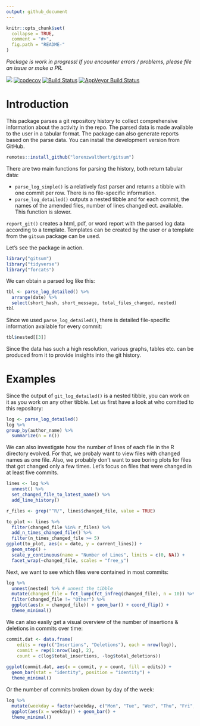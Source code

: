 ```yaml
---
output: github_document
---
```


<!-- README.md is generated from README.Rmd. Please edit that file -->

```r
knitr::opts_chunk$set(
  collapse = TRUE,
  comment = "#>",
  fig.path = "README-"
)
```

*Package is work in progress! If you encounter errors / 
problems, please file an issue or make a PR.*

![](https://img.shields.io/badge/lifecycle-maturing-blue.svg)
[![codecov](https://codecov.io/gh/lorenzwalthert/gitsum/branch/master/graph/badge.svg)](https://codecov.io/gh/lorenzwalthert/gitsum)
[![Build Status](https://travis-ci.org/lorenzwalthert/gitsum.svg?branch=master)](https://travis-ci.org/lorenzwalthert/gitsum)
[![AppVeyor Build Status](https://ci.appveyor.com/api/projects/status/github/lorenzwalthert/gitsum?branch=master&svg=true)](https://ci.appveyor.com/project/lorenzwalthert/gitsum)

# Introduction
This package parses a git repository history to collect 
comprehensive information about the activity in the repo. The parsed 
data is made available to the user in a tabular format. The package can also 
generate reports based on the parse data. You can install the development 
version from GitHub.

```r
remotes::install_github("lorenzwalthert/gitsum")
```

There are two main functions for parsing the history, both return tabular data: 

* `parse_log_simple()` is a relatively fast parser and returns a tibble with 
  one commit per row. There is no file-specific information.
* `parse_log_detailed()` outputs a nested tibble and for each commit, the names
  of the amended files, number of lines changed ect. available. This function
  is slower.

`report_git()` creates a html, pdf, or word report with the parsed log data 
according to a template. Templates can be created by the user or a template 
from the `gitsum` package can be used.

Let's see the package in action.
  
```r
library("gitsum")
library("tidyverse")
library("forcats")
```

We can obtain a parsed log like this:

```r
tbl <- parse_log_detailed() %>%
  arrange(date) %>%
  select(short_hash, short_message, total_files_changed, nested)
tbl 
```

Since we used `parse_log_detailed()`, there is detailed file-specific
information available for every commit:

```r
tbl$nested[[3]]
```

Since the data has such a high resolution, various graphs, tables etc. can be 
produced from it to provide insights into the git history.

# Examples
Since the output of `git_log_detailed()` is a nested tibble, you can work on it 
as you work on any other tibble.
Let us first have a look at who comitted to this repository:
```r
log <- parse_log_detailed()
log %>%
group_by(author_name) %>%
  summarize(n = n())
```

We can also investigate how the number of lines of each file in the R 
directory evolved. For that, we probaly want to view files with changed names
as one file. Also, we probably don't want to see boring plots for files that 
got changed only a few times. Let's focus on files that were changed in 
at least five commits.
```r
lines <- log %>%
  unnest() %>%
  set_changed_file_to_latest_name() %>%
  add_line_history()

r_files <- grep("^R/", lines$changed_file, value = TRUE)

to_plot <- lines %>%
  filter(changed_file %in% r_files) %>%
  add_n_times_changed_file() %>%
  filter(n_times_changed_file >= 5)
ggplot(to_plot, aes(x = date, y = current_lines)) + 
  geom_step() + 
  scale_y_continuous(name = "Number of Lines", limits = c(0, NA)) + 
  facet_wrap(~changed_file, scales = "free_y")
```


Next, we want to see which files were contained in most commits:
```r
log %>%
  unnest(nested) %>% # unnest the tibble
  mutate(changed_file = fct_lump(fct_infreq(changed_file), n = 10)) %>%
  filter(changed_file != "Other") %>%
  ggplot(aes(x = changed_file)) + geom_bar() + coord_flip() + 
  theme_minimal()
```

We can also easily get a visual overview of the number of insertions & deletions in commits over time:
```r
commit.dat <- data.frame(
    edits = rep(c("Insertions", "Deletions"), each = nrow(log)),
    commit = rep(1:nrow(log), 2),
    count = c(log$total_insertions, -log$total_deletions))
    
ggplot(commit.dat, aes(x = commit, y = count, fill = edits)) + 
  geom_bar(stat = "identity", position = "identity") +  
  theme_minimal()
```

Or the number of commits broken down by day of the week:
```r
log %>%
  mutate(weekday = factor(weekday, c("Mon", "Tue", "Wed", "Thu", "Fri", "Sat", "Sun"))) %>% 
  ggplot(aes(x = weekday)) + geom_bar() + 
  theme_minimal()
```
